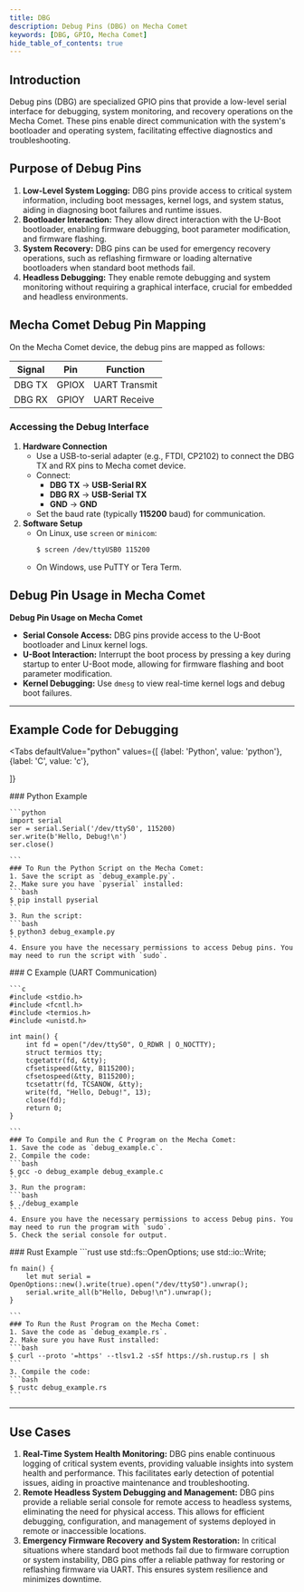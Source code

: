 ```yaml
---
title: DBG
description: Debug Pins (DBG) on Mecha Comet
keywords: [DBG, GPIO, Mecha Comet]
hide_table_of_contents: true
---
```



## Introduction

Debug pins (DBG) are specialized GPIO pins that provide a low-level serial interface for debugging, system monitoring, and recovery operations on the Mecha Comet. These pins enable direct communication with the system's bootloader and operating system, facilitating effective diagnostics and troubleshooting.

## Purpose of Debug Pins

1. **Low-Level System Logging:** DBG pins provide access to critical system information, including boot messages, kernel logs, and system status, aiding in diagnosing boot failures and runtime issues.
2. **Bootloader Interaction:** They allow direct interaction with the U-Boot bootloader, enabling firmware debugging, boot parameter modification, and firmware flashing.
3. **System Recovery:** DBG pins can be used for emergency recovery operations, such as reflashing firmware or loading alternative bootloaders when standard boot methods fail.
4. **Headless Debugging:** They enable remote debugging and system monitoring without requiring a graphical interface, crucial for embedded and headless environments.

## Mecha Comet Debug Pin Mapping

On the Mecha Comet device, the debug pins are mapped as follows:

| Signal | Pin   | Function      |
| ------ | ----- | ------------- |
| DBG TX | GPIOX | UART Transmit |
| DBG RX | GPIOY | UART Receive  |

### Accessing the Debug Interface

1. **Hardware Connection**
   - Use a USB-to-serial adapter (e.g., FTDI, CP2102) to connect the DBG TX and RX pins to Mecha comet device.
   - Connect:
     - **DBG TX** → **USB-Serial RX**
     - **DBG RX** → **USB-Serial TX**
     - **GND** → **GND**
   - Set the baud rate (typically **115200** baud) for communication.
2. **Software Setup**
   - On Linux, use `screen` or `minicom`:
     ```bash
     $ screen /dev/ttyUSB0 115200
     ```
   - On Windows, use PuTTY or Tera Term.

## Debug Pin Usage in Mecha Comet

**Debug Pin Usage on Mecha Comet**

- **Serial Console Access:** DBG pins provide access to the U-Boot bootloader and Linux kernel logs.
- **U-Boot Interaction:** Interrupt the boot process by pressing a key during startup to enter U-Boot mode, allowing for firmware flashing and boot parameter modification.
- **Kernel Debugging:** Use `dmesg` to view real-time kernel logs and debug boot failures.

---

## Example Code for Debugging

<Tabs
 defaultValue="python"
  values={[
    {label: 'Python', value: 'python'},
    {label: 'C', value: 'c'},
 
  ]}
>
  <TabItem value="python">   
    ### Python Example

    ```python
    import serial
    ser = serial.Serial('/dev/ttyS0', 115200)
    ser.write(b'Hello, Debug!\n')
    ser.close()

    ```
    ### To Run the Python Script on the Mecha Comet:
    1. Save the script as `debug_example.py`.
    2. Make sure you have `pyserial` installed:
    ```bash
    $ pip install pyserial
    ```
    3. Run the script:
    ```bash
    $ python3 debug_example.py
    ```
    4. Ensure you have the necessary permissions to access Debug pins. You may need to run the script with `sudo`.

  </TabItem>
    <TabItem value="c" >
    ### C Example (UART Communication)

    ```c
    #include <stdio.h>
    #include <fcntl.h>
    #include <termios.h>
    #include <unistd.h>

    int main() {
        int fd = open("/dev/ttyS0", O_RDWR | O_NOCTTY);
        struct termios tty;
        tcgetattr(fd, &tty);
        cfsetispeed(&tty, B115200);
        cfsetospeed(&tty, B115200);
        tcsetattr(fd, TCSANOW, &tty);
        write(fd, "Hello, Debug!", 13);
        close(fd);
        return 0;
    }

    ```
    ### To Compile and Run the C Program on the Mecha Comet:
    1. Save the code as `debug_example.c`.
    2. Compile the code:
    ```bash
    $ gcc -o debug_example debug_example.c
    ```
    3. Run the program:
    ```bash
    $ ./debug_example
    ```
    4. Ensure you have the necessary permissions to access Debug pins. You may need to run the program with `sudo`.
    5. Check the serial console for output.

  </TabItem>
  <TabItem value="rust" >
   ### Rust Example
    ```rust
    use std::fs::OpenOptions;
    use std::io::Write;

    fn main() {
        let mut serial = OpenOptions::new().write(true).open("/dev/ttyS0").unwrap();
        serial.write_all(b"Hello, Debug!\n").unwrap();
    }

    ```
    ### To Run the Rust Program on the Mecha Comet:
    1. Save the code as `debug_example.rs`.
    2. Make sure you have Rust installed:
    ```bash
    $ curl --proto '=https' --tlsv1.2 -sSf https://sh.rustup.rs | sh
    ```
    3. Compile the code:
    ```bash
    $ rustc debug_example.rs
    ```

  </TabItem>
</Tabs>

---

## Use Cases

1. **Real-Time System Health Monitoring:** DBG pins enable continuous logging of critical system events, providing valuable insights into system health and performance. This facilitates early detection of potential issues, aiding in proactive maintenance and troubleshooting.
2. **Remote Headless System Debugging and Management:** DBG pins provide a reliable serial console for remote access to headless systems, eliminating the need for physical access. This allows for efficient debugging, configuration, and management of systems deployed in remote or inaccessible locations.
3. **Emergency Firmware Recovery and System Restoration:** In critical situations where standard boot methods fail due to firmware corruption or system instability, DBG pins offer a reliable pathway for restoring or reflashing firmware via UART. This ensures system resilience and minimizes downtime.
